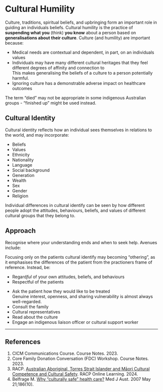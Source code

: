 # Cultural Humility

Culture, traditions, spiritual beliefs, and upbringing form an important role in guiding an individuals beliefs. Cultural humility is the practice of **suspending what you** (think) **you know** about a person based on **generalisations about their culture**. Culture (and humility) are important because:

* Medical needs are contextual and dependent, in part, on an individuals values
* Individuals may have many different cultural heritages that they feel different degrees of affinity and connection to\
This makes generalising the beliefs of a culture to a person potentially harmful.
* Ignoring culture has a demonstrable adverse impact on healthcare outcomes

:::column-margin
The term "died" may not be appropriate in some indigenous Australian groups - "finished up" might be used instead.
:::

## Cultural Identity

Cultural identity reflects how an individual sees themselves in relations to the world, and may incorporate:

* Beliefs
* Values
* Ethnicity
* Nationality
* Language
* Social background
* Generation
* Wealth
* Sex
* Gender
* Religion


Individual differences in cultural identify can be seen by how different people adopt the attitudes, behaviours, beliefs, and values of different cultural groups that they belong to.


## Approach

Recognise where your understanding ends and when to seek help. Avenues include:

:::column-margin
Focusing only on the patients cultural identify may becoming "othering", as it emphasises the differences of the patient from the practioners frame of reference. Instead, be:

* Regard*ful* of your own attitudes, beliefs, and behaviours
* Respectful of the patients
:::

* Ask the patient how they would like to be treated\
Genuine interest, openness, and sharing vulnerability is almost always well-regarded.
* Consult the family\
* Cultural representatives
* Read about the culture
* Engage an indigenous liaison officer or cultural support worker


---

## References

1. CICM Communications Course. Course Notes. 2023.
1. Core Family Donation Conversation (FDC) Workshop. Course Notes. 2023.
1. RACP. [Australian Aboriginal, Torres Strait Islander and Māori Cultural Competence and Cultural Safety](https://elearning.racp.edu.au/course/info.php?id=79). RACP Online Learning. 2024.
1. Belfrage M. [Why “culturally safe” health care?](https://www.mja.com.au/journal/2007/186/10/why-culturally-safe-health-care) Med J Aust. 2007 May 21;186(10).
